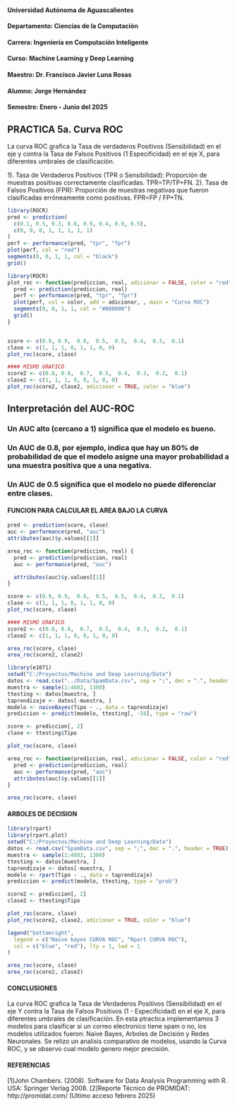 #### Universidad Autónoma de Aguascalientes
#### Departamento: Ciencias de la Computación
#### Carrera: Ingenieria en Computación Inteligente
#### Curso: Machine Learning y Deep Learning
#### Maestro: Dr. Francisco Javier Luna Rosas

#### Alumno: Jorge Hernández
#### Semestre: Enero - Junio del 2025


## PRACTICA 5a. Curva ROC

La curva ROC grafica la Tasa de verdaderos Positivos (Sensibilidad) en el eje 
y contra la Tasa de Falsos Positivos (1 Especificidad) en el eje X, para diferentes umbrales de clasificación.

1). Tasa de Verdaderos Positivos (TPR o Sensibilidad): Proporción de muestras positivas correctamente clasificadas. TPR=TP/TP+FN.
2). Tasa de Falsos Positivos (FPR): Proporción de muestras negativas que fueron clasificadas erróneamente como positivas. FPR=FP / FP+TN.

```r
library(ROCR)
pred <- prediction(
  c(0.1, 0.5, 0.3, 0.8, 0.9, 0.4, 0.9, 0.5),
  c(0, 0, 0, 1, 1, 1, 1, 1)
)
perf <- performance(pred, "tpr", "fpr")
plot(perf, col = "red")
segments(0, 0, 1, 1, col = "black")
grid()
```

```r
library(ROCR)
plot_roc <- function(prediccion, real, adicionar = FALSE, color = "red") {
  pred <- prediction(prediccion, real)
  perf <- performance(pred, "tpr", "fpr")
  plot(perf, col = color, add = adicionar, , main = "Curva ROC")
  segments(0, 0, 1, 1, col = "#000000")
  grid()
}


score <- c(0.9, 0.9,  0.8,  0.5,  0.5,  0.4,  0.3,  0.1)
clase <- c(1, 1, 1, 0, 1, 1, 0, 0)
plot_roc(score, clase)

#### MISMO GRAFICO
score2 <- c(0.8, 0.8,  0.7,  0.5,  0.4,  0.3,  0.2,  0.1)
clase2 <- c(1, 1, 1, 0, 0, 1, 0, 0)
plot_roc(score2, clase2, adicionar = TRUE, color = "blue")
```

## Interpretación del AUC-ROC
### Un AUC alto (cercano a 1) significa que el modelo es bueno.
### Un AUC de 0.8, por ejemplo, indica que hay un 80% de probabilidad de que el modelo asigne una mayor probabilidad a una muestra positiva que a una negativa.
### Un AUC de 0.5 significa que el modelo no puede diferenciar entre clases.

#### FUNCION PARA CALCULAR EL AREA BAJO LA CURVA

```r
pred <- prediction(score, clase)
auc <- performance(pred, "auc")
attributes(auc)$y.values[[1]]
```

```r
area_roc <- function(prediccion, real) {
  pred <- prediction(prediccion, real)
  auc <- performance(pred, "auc")

  attributes(auc)$y.values[[1]]
}

score <- c(0.9, 0.9,  0.8,  0.5,  0.5,  0.4,  0.3,  0.1)
clase <- c(1, 1, 1, 0, 1, 1, 0, 0)
plot_roc(score, clase)

#### MISMO GRAFICO
score2 <- c(0.8, 0.8,  0.7,  0.5,  0.4,  0.3,  0.2,  0.1)
clase2 <- c(1, 1, 1, 0, 0, 1, 0, 0)

area_roc(score, clase)
area_roc(score2, clase2)
```


```r
library(e1071)
setwd("C:/Proyectos/Machine and Deep Learning/Data")
datos <- read.csv("../Data/SpamData.csv", sep = ";", dec = ".", header = TRUE)
muestra <- sample(1:4602, 1380)
ttesting <- datos[muestra, ]
taprendizaje <- datos[-muestra, ]
modelo <- naiveBayes(Tipo ~ ., data = taprendizaje)
prediccion <- predict(modelo, ttesting[, -58], type = "raw")
```

```r
score <- prediccion[, 2]
clase <- ttesting$Tipo

plot_roc(score, clase)

area_roc <- function(prediccion, real, adicionar = FALSE, color = "red") {
  pred <- prediction(prediccion, real)
  auc <- performance(pred, "auc")
  attributes(auc)$y.values[[1]]
}

area_roc(score, clase)
```

#### ARBOLES DE DECISION

```r
library(rpart)
library(rpart.plot)
setwd("C:/Proyectos/Machine and Deep Learning/Data")
datos <- read.csv("SpamData.csv", sep = ";", dec = ".", header = TRUE)
muestra <- sample(1:4602, 1380)
ttesting <- datos[muestra, ]
taprendizaje <- datos[-muestra, ]
modelo <- rpart(Tipo ~ ., data = taprendizaje)
prediccion <- predict(modelo, ttesting, type = "prob")
```

```r
score2 <- prediccion[, 2]
clase2 <- ttesting$Tipo

plot_roc(score, clase)
plot_roc(score2, clase2, adicionar = TRUE, color = "blue")

legend("bottomright",
  legend = c("Naive bayes CURVA ROC", "Rpart CURVA ROC"),
  col = c("blue", "red"), lty = 1, lwd = 1
)

area_roc(score, clase)
area_roc(score2, clase2)
```

#### CONCLUSIONES

La curva ROC grafica la Tasa de Verdaderos Positivos (Sensibilidad) en el eje Y contra la Tasa de Falsos Positivos (1 - Especificidad) en el eje X, para diferentes umbrales de clasificación.
En esta ptractica implementamos 3 modelos para clasificar si un correo electronico tiene spam o no, los modelos utilizados fueron: Naive Bayes, Arboles de Decisión y Redes Neuronales.
Se relizo un analisis comparativo de modelos, usando la Curva ROC, y se observo cual modelo genero mejor precisión.

#### REFERENCIAS

[1]John Chambers. (2008). Software for Data Analysis Programming with R. USA: Springer Verlag 2008.
[2]Reporte Técnico de PROMIDAT: http://promidat.com/ (Ultimo acceso febrero 2025)